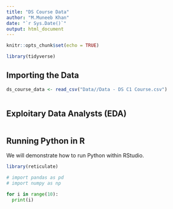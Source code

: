 ```yaml
---
title: "DS Course Data"
author: "M.Muneeb Khan"
date: "`r Sys.Date()`"
output: html_document
---
```


```r
knitr::opts_chunk$set(echo = TRUE)

library(tidyverse)
```

## Importing the Data


```r


ds_course_data <- read_csv("Data//Data - DS C1 Course.csv")



```

## Exploitary Data Analysts (EDA)


```r


```

## Running Python in R

We will demonstrate how to run Python within RStudio.
```r
library(reticulate)
```

```python


# import pandas as pd
# import numpy as np

```

```python
for i in range(10):
  print(i)
```



